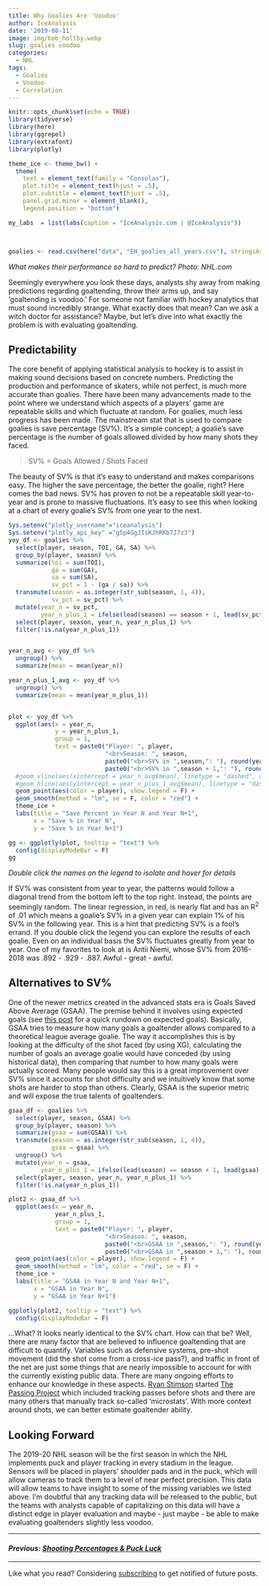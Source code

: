 ```yaml
---
title: Why Goalies Are 'Voodoo'
author: IceAnalysis
date: '2019-08-11'
image: img/bob_holtby.webp
slug: goalies voodoo
categories:
  - NHL
tags:
  - Goalies
  - Voodoo
  - Correlation
---
```




```r
knitr::opts_chunk$set(echo = TRUE)
library(tidyverse)
library(here)
library(ggrepel)
library(extrafont)
library(plotly)

theme_ice <- theme_bw() +
  theme(
    text = element_text(family = "Consolas"),
    plot.title = element_text(hjust = .5),
    plot.subtitle = element_text(hjust = .5),
    panel.grid.minor = element_blank(),
    legend.position = "bottom")

my_labs  = list(labs(caption = "IceAnalysis.com | @IceAnalysis"))



goalies <- read.csv(here("data", "EH_goalies_all_years.csv"), stringsAsFactors = F)
```


*What makes their performance so hard to predict?*
<!--more-->
*Photo: NHL.com*


Seemingly everywhere you look these days, analysts shy away from making predictions regarding goaltending, throw their arms up, and say 'goaltending is voodoo.' For someone not familiar with hockey analytics that must sound incredibly strange. What exactly does that mean? Can we ask a witch doctor for assistance? Maybe, but let's dive into what exactly the problem is with evaluating goaltending.

## Predictability

The core benefit of applying statistical analysis to hockey is to assist in making sound decisions based on concrete numbers. Predicting the production and performance of skaters, while not perfect, is much more accurate than goalies. There have been many advancements made to the point where we understand which aspects of a players' game are repeatable skills and which fluctuate at random. For goalies, much less progress has been made. The mainstream stat that is used to compare goalies is save percentage (SV%). It's a simple concept; a goalie's save percentage is the number of goals allowed divided by how many shots they faced.

> SV% = Goals Allowed / Shots Faced

The beauty of SV% is that it's easy to understand and makes comparisons easy. The higher the save percentage, the better the goalie, right? Here comes the bad news. SV% has proven to not be a repeatable skill year-to-year and is prone to massive fluctuations. It's easy to see this when looking at a chart of every goalie's SV% from one year to the next. 


```r
Sys.setenv("plotly_username"="iceanalysis")
Sys.setenv("plotly_api_key" ="g5p4GgJIsKJhRKb7J7z3")
yoy_df <- goalies %>%
  select(player, season, TOI, GA, SA) %>%
  group_by(player, season) %>%
  summarize(toi = sum(TOI),
            ga = sum(GA),
            sa = sum(SA),
            sv_pct = 1 - (ga / sa)) %>%
  transmute(season = as.integer(str_sub(season, 1, 4)),
            sv_pct = sv_pct) %>%
  mutate(year_n = sv_pct,
         year_n_plus_1 = ifelse(lead(season) == season + 1, lead(sv_pct), NA)) %>%
  select(player, season, year_n, year_n_plus_1) %>%
  filter(!is.na(year_n_plus_1))


year_n_avg <- yoy_df %>% 
  ungroup() %>% 
  summarize(mean = mean(year_n))

year_n_plus_1_avg <- yoy_df %>%
  ungroup() %>%
  summarize(mean = mean(year_n_plus_1))


plot <- yoy_df %>%
  ggplot(aes(x = year_n, 
             y = year_n_plus_1,
             group = 1,
             text = paste0("Player: ", player,
                           "<br>Season: ", season,
                           paste0("<br>SV% in ",season,": "), round(year_n,3),
                           paste0("<br>SV% in ",season + 1,": "), round(year_n_plus_1,3)))) +
  #geom_vline(aes(xintercept = year_n_avg$mean), linetype = "dashed", color = "gray80") +
  #geom_hline(aes(yintercept = year_n_plus_1_avg$mean), linetype = "dashed", color = "gray80") +
  geom_point(aes(color = player), show.legend = F) +
  geom_smooth(method = "lm", se = F, color = "red") +
  theme_ice +
  labs(title = "Save Percent in Year N and Year N+1",
       x = "Save % in Year N",
       y = "Save % in Year N+1")

gg <- ggplotly(plot, tooltip = "text") %>%
  config(displayModeBar = F) 
gg

```

*Double click the names on the legend to isolate and hover for details*

If SV% was consistent from year to year, the patterns would follow a diagonal trend from the bottom left to the top right. Instead, the points are seemingly random. The linear regression, in red, is nearly flat and has an R^2^ of .01 which means a goalie's SV% in a given year can explain 1% of his SV% in the following year. This is a hint that predicting SV% is a fool's errand. If you double click the legend you can explore the results of each goalie. Even on an individual basis the SV% fluctuates greatly from year to year. One of my favorites to look at is Antii Niemi, whose SV% from 2016-2018 was .892 - .929 - .887. Awful - great - awful.

## Alternatives to SV%

One of the newer metrics created in the advanced stats era is Goals Saved Above Average (GSAA). The premise behind it involves using expected goals (see [this post](https://iceanalysis.com/overtime-hero) for a quick rundown on expected goals). Basically, GSAA tries to measure how many goals a goaltender allows compared to a theoretical league average goalie. The way it accomplishes this is by looking at the difficulty of the shot faced (by using XG), calculating the number of goals an average goalie would have conceded (by using historical data), then comparing that number to how many goals were actually scored. Many people would say this is a great improvement over SV% since it accounts for shot difficulty and we intuitively know that some shots are harder to stop than others. Clearly, GSAA is the superior metric and will expose the true talents of goaltenders.


```r


gsaa_df <- goalies %>%
  select(player, season, GSAA) %>%
  group_by(player, season) %>%
  summarize(gsaa = sum(GSAA)) %>%
  transmute(season = as.integer(str_sub(season, 1, 4)),
            gsaa = gsaa) %>%
  ungroup() %>%
  mutate(year_n = gsaa,
         year_n_plus_1 = ifelse(lead(season) == season + 1, lead(gsaa), NA)) %>%
  select(player, season, year_n, year_n_plus_1) %>%
  filter(!is.na(year_n_plus_1))

plot2 <- gsaa_df %>%
  ggplot(aes(x = year_n,
             year_n_plus_1,
             group = 1,
             text = paste0("Player: ", player,
                           "<br>Season: ", season,
                           paste0("<br>GSAA in ",season,": "), round(year_n,3),
                           paste0("<br>GSAA in ",season + 1,": "), round(year_n_plus_1,3)))) +
  geom_point(aes(color = player), show.legend = F) +
  geom_smooth(method = "lm", color = "red", se = F) +
  theme_ice +
  labs(title = "GSAA in Year N and Year N+1",
       x = "GSAA in Year N",
       y = "GSAA in Year N+1")

ggplotly(plot2, tooltip = "text") %>%
  config(displayModeBar = F)


```



...What? It looks nearly identical to the SV% chart. How can that be? Well, there are many factor that are believed to influence goaltending that are difficult to quantify. Variables such as defensive systems, pre-shot movement (did the shot come from a cross-ice pass?), and traffic in front of the net are just some things that are nearly impossible to account for with the currently existing public data. There are many ongoing efforts to enhance our knowledge in these aspects. [Ryan Stimson](https://twitter.com/RK_Stimp) started [The Passing Project](https://www.allaboutthejersey.com/2015/5/20/8627957/2015-passing-project-data-release-volume-i) which included tracking passes before shots and there are many others that manually track so-called 'microstats'. With more context around shots, we can better estimate goaltender ability.

## Looking Forward

The 2019-20 NHL season will be the first season in which the NHL implements puck and player tracking in every stadium in the league. Sensors will be placed in players' shoulder pads and in the puck, which will allow cameras to track them to a level of near perfect precision. This data will allow teams to have insight to some of the missing variables we listed above. I'm doubtful that any tracking data will be released to the public, but the teams with analysts capable of capitalizing on this data will have a distinct edge in player evaluation and maybe - just maybe - be able to make evaluating goaltenders slightly less voodoo.

---

#### *Previous: [Shooting Percentages & Puck Luck](https://iceanalysis.com/shooting-percentage-puck-luck/)*

---
Like what you read? Considering [subscribing](https://iceanalysis.com/subscribe) to get notified of future posts.





















